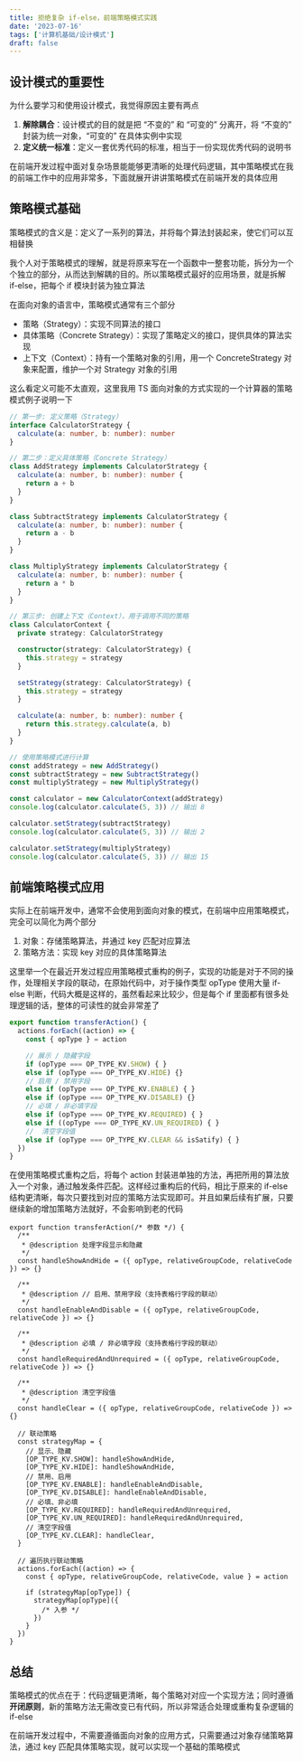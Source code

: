 ```yaml
---
title: 拒绝复杂 if-else，前端策略模式实践
date: '2023-07-16'
tags: ['计算机基础/设计模式']
draft: false
---
```


## 设计模式的重要性

为什么要学习和使用设计模式，我觉得原因主要有两点

1. **解除耦合**：设计模式的目的就是把 “不变的” 和 “可变的” 分离开，将 “不变的” 封装为统一对象，“可变的” 在具体实例中实现
2. **定义统一标准**：定义一套优秀代码的标准，相当于一份实现优秀代码的说明书

在前端开发过程中面对复杂场景能能够更清晰的处理代码逻辑，其中策略模式在我的前端工作中的应用非常多，下面就展开讲讲策略模式在前端开发的具体应用

## 策略模式基础

策略模式的含义是：定义了一系列的算法，并将每个算法封装起来，使它们可以互相替换

我个人对于策略模式的理解，就是将原来写在一个函数中一整套功能，拆分为一个个独立的部分，从而达到解耦的目的。所以策略模式最好的应用场景，就是拆解 if-else，把每个 if 模块封装为独立算法

在面向对象的语言中，策略模式通常有三个部分

- 策略（Strategy）：实现不同算法的接口
- 具体策略（Concrete Strategy）：实现了策略定义的接口，提供具体的算法实现
- 上下文（Context）：持有一个策略对象的引用，用一个 ConcreteStrategy 对象来配置，维护一个对 Strategy 对象的引用

这么看定义可能不太直观，这里我用 TS 面向对象的方式实现的一个计算器的策略模式例子说明一下

```ts
// 第一步: 定义策略（Strategy）
interface CalculatorStrategy {
  calculate(a: number, b: number): number
}

// 第二步：定义具体策略（Concrete Strategy）
class AddStrategy implements CalculatorStrategy {
  calculate(a: number, b: number): number {
    return a + b
  }
}

class SubtractStrategy implements CalculatorStrategy {
  calculate(a: number, b: number): number {
    return a - b
  }
}

class MultiplyStrategy implements CalculatorStrategy {
  calculate(a: number, b: number): number {
    return a * b
  }
}

// 第三步: 创建上下文（Context），用于调用不同的策略
class CalculatorContext {
  private strategy: CalculatorStrategy

  constructor(strategy: CalculatorStrategy) {
    this.strategy = strategy
  }

  setStrategy(strategy: CalculatorStrategy) {
    this.strategy = strategy
  }

  calculate(a: number, b: number): number {
    return this.strategy.calculate(a, b)
  }
}

// 使用策略模式进行计算
const addStrategy = new AddStrategy()
const subtractStrategy = new SubtractStrategy()
const multiplyStrategy = new MultiplyStrategy()

const calculator = new CalculatorContext(addStrategy)
console.log(calculator.calculate(5, 3)) // 输出 8

calculator.setStrategy(subtractStrategy)
console.log(calculator.calculate(5, 3)) // 输出 2

calculator.setStrategy(multiplyStrategy)
console.log(calculator.calculate(5, 3)) // 输出 15
```

## 前端策略模式应用

实际上在前端开发中，通常不会使用到面向对象的模式，在前端中应用策略模式，完全可以简化为两个部分

1. 对象：存储策略算法，并通过 key 匹配对应算法
2. 策略方法：实现 key 对应的具体策略算法

这里举一个在最近开发过程应用策略模式重构的例子，实现的功能是对于不同的操作，处理相关字段的联动，在原始代码中，对于操作类型 opType 使用大量 if-else 判断，代码大概是这样的，虽然看起来比较少，但是每个 if 里面都有很多处理逻辑的话，整体的可读性的就会非常差了

```ts
export function transferAction() {
  actions.forEach((action) => {
    const { opType } = action

    // 展示 / 隐藏字段
    if (opType === OP_TYPE_KV.SHOW) { }
    else if (opType === OP_TYPE_KV.HIDE) {}
    // 启用 / 禁用字段
    else if (opType === OP_TYPE_KV.ENABLE) { }
    else if (opType === OP_TYPE_KV.DISABLE) {}
    // 必填 / 非必填字段
    else if (opType === OP_TYPE_KV.REQUIRED) { }
    else if ((opType === OP_TYPE_KV.UN_REQUIRED) { }
    //  清空字段值
    else if (opType === OP_TYPE_KV.CLEAR && isSatify) { }
  })
}
```

在使用策略模式重构之后，将每个 action 封装进单独的方法，再把所用的算法放入一个对象，通过触发条件匹配。这样经过重构后的代码，相比于原来的 if-else 结构更清晰，每次只要找到对应的策略方法实现即可。并且如果后续有扩展，只要继续新的增加策略方法就好，不会影响到老的代码

```tsx
export function transferAction(/* 参数 */) {
  /**
   * @description 处理字段显示和隐藏
   */
  const handleShowAndHide = ({ opType, relativeGroupCode, relativeCode }) => {}

  /**
   * @description // 启用、禁用字段（支持表格行字段的联动）
   */
  const handleEnableAndDisable = ({ opType, relativeGroupCode, relativeCode }) => {}

  /**
   * @description 必填 / 非必填字段（支持表格行字段的联动）
   */
  const handleRequiredAndUnrequired = ({ opType, relativeGroupCode, relativeCode }) => {}

  /**
   * @description 清空字段值
   */
  const handleClear = ({ opType, relativeGroupCode, relativeCode }) => {}

  // 联动策略
  const strategyMap = {
    // 显示、隐藏
    [OP_TYPE_KV.SHOW]: handleShowAndHide,
    [OP_TYPE_KV.HIDE]: handleShowAndHide,
    // 禁用、启用
    [OP_TYPE_KV.ENABLE]: handleEnableAndDisable,
    [OP_TYPE_KV.DISABLE]: handleEnableAndDisable,
    // 必填、非必填
    [OP_TYPE_KV.REQUIRED]: handleRequiredAndUnrequired,
    [OP_TYPE_KV.UN_REQUIRED]: handleRequiredAndUnrequired,
    // 清空字段值
    [OP_TYPE_KV.CLEAR]: handleClear,
  }

  // 遍历执行联动策略
  actions.forEach((action) => {
    const { opType, relativeGroupCode, relativeCode, value } = action

    if (strategyMap[opType]) {
      strategyMap[opType]({
        /* 入参 */
      })
    }
  })
}
```

## 总结

策略模式的优点在于：代码逻辑更清晰，每个策略对对应一个实现方法；同时遵循**开闭原则**，新的策略方法无需改变已有代码，所以非常适合处理或重构复杂逻辑的 if-else

在前端开发过程中，不需要遵循面向对象的应用方式，只需要通过对象存储策略算法，通过 key 匹配具体策略实现，就可以实现一个基础的策略模式
